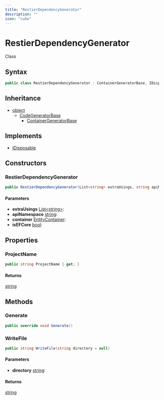 ```yaml
---
title: "RestierDependencyGenerator"
description: ""
icon: "cube"
---
```


# RestierDependencyGenerator

<Badge variant="outline">Class</Badge>

## Syntax

```csharp
public class RestierDependencyGenerator : ContainerGeneratorBase, IDisposable
```

## Inheritance

- [object](https://learn.microsoft.com/dotnet/api/system.object)
  - [CodeGeneratorBase](/api-reference/cloudnimble/easyaf/codegen/codegeneratorbase)
    - [ContainerGeneratorBase](/api-reference/cloudnimble/easyaf/codegen/containergeneratorbase)

## Implements

- [IDisposable](https://learn.microsoft.com/dotnet/api/system.idisposable)

## Constructors

### RestierDependencyGenerator

```csharp
public RestierDependencyGenerator(List<string> extraUsings, string apiNamespace, EntityContainer container, bool isEFCore)
```

#### Parameters

- **extraUsings** [List&lt;string&gt;](https://learn.microsoft.com/dotnet/api/system.collections.generic.list-1): 
- **apiNamespace** [string](https://learn.microsoft.com/dotnet/api/system.string): 
- **container** [EntityContainer](https://learn.microsoft.com/dotnet/api/system.data.entity.core.metadata.edm.entitycontainer): 
- **isEFCore** [bool](https://learn.microsoft.com/dotnet/api/system.boolean): 


## Properties

### ProjectName

```csharp
public string ProjectName { get; }
```

#### Returns

[string](https://learn.microsoft.com/dotnet/api/system.string)


## Methods

### Generate

```csharp
public override void Generate()
```

### WriteFile

```csharp
public string WriteFile(string directory = null)
```

#### Parameters

- **directory** [string](https://learn.microsoft.com/dotnet/api/system.string): 

#### Returns

[string](https://learn.microsoft.com/dotnet/api/system.string)


